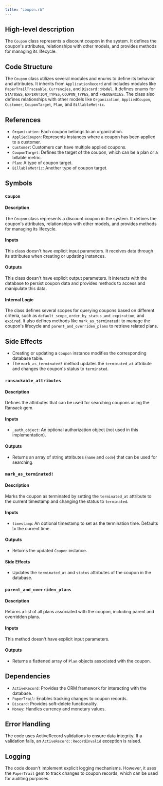 ```yaml
---
title: "coupon.rb"
---
```


## High-level description
The `Coupon` class represents a discount coupon in the system. It defines the coupon's attributes, relationships with other models, and provides methods for managing its lifecycle.

## Code Structure
The `Coupon` class utilizes several modules and enums to define its behavior and attributes. It inherits from `ApplicationRecord` and includes modules like `PaperTrailTraceable`, `Currencies`, and `Discard::Model`. It defines enums for `STATUSES`, `EXPIRATION_TYPES`, `COUPON_TYPES`, and `FREQUENCIES`. The class also defines relationships with other models like `Organization`, `AppliedCoupon`, `Customer`, `CouponTarget`, `Plan`, and `BillableMetric`.

## References
- `Organization`: Each coupon belongs to an organization.
- `AppliedCoupon`: Represents instances where a coupon has been applied to a customer.
- `Customer`: Customers can have multiple applied coupons.
- `CouponTarget`: Defines the target of the coupon, which can be a plan or a billable metric.
- `Plan`: A type of coupon target.
- `BillableMetric`: Another type of coupon target.

## Symbols

### `Coupon`
#### Description
The `Coupon` class represents a discount coupon in the system. It defines the coupon's attributes, relationships with other models, and provides methods for managing its lifecycle.

#### Inputs
This class doesn't have explicit input parameters. It receives data through its attributes when creating or updating instances.

#### Outputs
This class doesn't have explicit output parameters. It interacts with the database to persist coupon data and provides methods to access and manipulate this data.

#### Internal Logic
The class defines several scopes for querying coupons based on different criteria, such as `default_scope`, `order_by_status_and_expiration`, and `expired`. It also defines methods like `mark_as_terminated!` to manage the coupon's lifecycle and `parent_and_overriden_plans` to retrieve related plans.

## Side Effects
- Creating or updating a `Coupon` instance modifies the corresponding database table.
- The `mark_as_terminated!` method updates the `terminated_at` attribute and changes the coupon's status to `terminated`.

### `ransackable_attributes`
#### Description
Defines the attributes that can be used for searching coupons using the Ransack gem.

#### Inputs
- `_auth_object`: An optional authorization object (not used in this implementation).

#### Outputs
- Returns an array of string attributes (`name` and `code`) that can be used for searching.

### `mark_as_terminated!`
#### Description
Marks the coupon as terminated by setting the `terminated_at` attribute to the current timestamp and changing the status to `terminated`.

#### Inputs
- `timestamp`: An optional timestamp to set as the termination time. Defaults to the current time.

#### Outputs
- Returns the updated `Coupon` instance.

#### Side Effects
- Updates the `terminated_at` and `status` attributes of the coupon in the database.

### `parent_and_overriden_plans`
#### Description
Returns a list of all plans associated with the coupon, including parent and overridden plans.

#### Inputs
This method doesn't have explicit input parameters.

#### Outputs
- Returns a flattened array of `Plan` objects associated with the coupon.

## Dependencies
- `ActiveRecord`: Provides the ORM framework for interacting with the database.
- `PaperTrail`: Enables tracking changes to coupon records.
- `Discard`: Provides soft-delete functionality.
- `Money`: Handles currency and monetary values.

## Error Handling
The code uses ActiveRecord validations to ensure data integrity. If a validation fails, an `ActiveRecord::RecordInvalid` exception is raised.

## Logging
The code doesn't implement explicit logging mechanisms. However, it uses the `PaperTrail` gem to track changes to coupon records, which can be used for auditing purposes.
